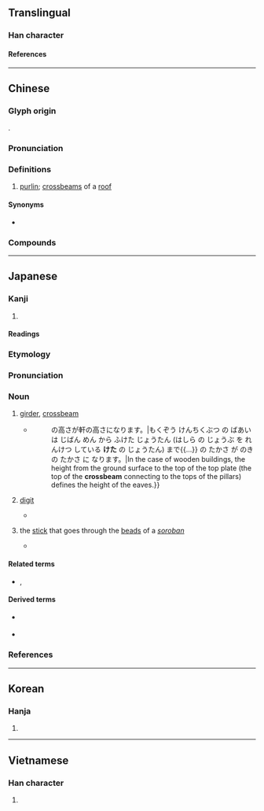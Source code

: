 {{also|航}}
{{character info}}
==Translingual==

===Han character===
{{Han char|rn=75|rad=木|as=06|sn=10|four=41921|canj=DHON|ids=⿰木行}}

====References====
{{Han ref|kx=0525.010|dkj=14754|dj=0913.060|hdz=21201.090|uh=6841}}

----

==Chinese==
{{zh-forms}}

===Glyph origin===
{{Han etym}}
{{Han compound|木|行|c1=s|c2=p|ls=psc}}.

===Pronunciation===
{{zh-pron
|m=héng,háng
|c=haang4,hang4,hong4,hong6
|md=háung
|mc=y
|oc=y
|ma=
|cat=n
}}

===Definitions===
{{zh-hanzi}}

# [[purlin]]; [[crossbeam]]s of a [[roof]]

====Synonyms====
* {{q|Min Dong}} {{zh-l|桁桁}}

===Compounds===
{{zh-der|帆桁|桁架|桁楊|桁端|長桁}}

----

==Japanese==

===Kanji===
{{ja-kanji|grade=|rs=木06}}

# {{rfdef|ja|sort=木06}}

====Readings====
{{ja-readings
|goon=ぎょう<ぎやう, ごう<がう
|kanon=こう<かう
|kun=けた-
}}

===Etymology===
{{wikipedia|lang=ja|桁 (建築)}}
{{ja-kanjitab|けた|yomi=k}}
{{rfe|ja}}

===Pronunciation===
{{ja-pron|けた|acc=0|acc_ref=DJR}}

===Noun===
{{ja-noun|けた}}

# {{lb|ja|construction|sort=けた}} [[girder]], [[crossbeam]] {{rfquote-sense|ja}}
#* {{quote-book|ja|2019|Mori Kōnin and Morimoto Minori|Sugu ni yakudatsu saishin Kenchiku Kijunhō to shidō kyōkai nisshōken no hōritsu to toraburu kaiketsuhō||72|trans-title=Useful guide to the latest Building Standards Act and laws on private driveways, property boundaries, and zoning, with trouble shooting|pageurl=https://books.google.com/books?id=LsvGDwAAQBAJ&pg=PA72}}
#*: {{ja-usex|木造建築物の場合は地盤面から敷桁上端(柱の上部を連結している'''けた'''の上端)まで{{...}}の高さが軒の高さになります。|もくぞう けんちくぶつ の ばあい は じばん めん から ふけた じょうたん (はしら の じょうぶ を れんけつ している '''けた''' の じょうたん) まで{{...}} の たかさ が のき の たかさ に なります。|In the case of wooden buildings, the height from the ground surface to the top of the top plate (the top of the '''crossbeam''' connecting to the tops of the pillars) defines the height of the eaves.}}
# {{lb|ja|arithmetic|sort=けた}} [[digit]] {{gloss|a numeral used in a positional numeral system}}
#: {{ja-usex|'''桁'''溢れ|'''けた'''あふれ|'''digit''' overflow}}
#: {{ja-usex|二%十%進法 で は 八%千 で 四 '''桁''' に 達する。|に%じっ%しんぽう で は はっ%せん で よん '''けた''' に たっする。|In the vigesimal scale, it reaches four '''digits''' at eight thousand.}}
#* {{quote-book|ja|2015|Yazawa Hisao|Deru toko dake! kihon jōhō gijutsusha||27|trans-title=Just what you need: basics of information technology|pageurl=https://books.google.com/books?id=PSLoCgAAQBAJ&pg=PA27}}
#*: {{ja-usex|16%進数は、16で'''桁'''上がりする数え方です。16%進数では、15までを1'''桁'''で表さなければならないので、A～Fを数字として使って、0、1、2、3、4、5、6、7、8、9、A、B、C、D、E、F、10、…と数えます。|16% しんすう は、 16 で '''けた''' あがり する かぞえ かた です。 16% しんすう で は、 15 まで を 1 '''けた''' で あらわさなければ ならない の で、 A～F を すうじ として つかって、 0、1、2、3、4、5、6、7、8、9、A、B、C、D、E、F、10、… と かぞえます。|Hexadecimal is a system of counting based on 16 '''digits'''. In hexadecimal, since we need to represent values up to 15 with one '''digit''' we use A to F as numerals, and count 0, 1, 2, 3, 4, 5, 6, 7, 8, 9, A, B, C, D, E, F, 10... and so on.}} 
# the [[stick]] that goes through the [[bead]]s of a ''[[soroban]]''
#* {{RQ:ja:AB|000129/files/45245_22007}}
#*: {{ja-usex|[[彼]]と[[我れ]]との[[相%違]]は、いわば[[桁違い|十露%盤の'''桁'''が違っている]]だけで、喜%助の[[ありがたがる]]二%百%[[文]]に[[相%当]]する[[貯%蓄]]だに、[[こっち]]はないのである。|^かれ と われ と の そう%い は、いわば そろ%ばん の '''けた''' が ちがっている だけ で、^き%すけ の ありがたがる に%ひゃく%-もん に そう%とう する ちょ%ちく だ に、こっち は ない の で ある。|You can say the only difference between us is a '''digit''' on the abacus. Shobei had no such thing as the 200-''mon'' worth of extra funds that was giving Kisuke so much pleasure.<ref>{{R:en:Takasebune}}</ref>}}

====Related terms====
* {{sense|girder}} {{ja-r|梁|はり|gloss=[[beam]]}}, {{ja-r|棟|むね|gloss=[[ridge]]}}

====Derived terms====
* {{sense|girder}} {{ja-r|橋%桁|はし%げた|gloss=[[bridge girder]]}}
* {{sense|digit}} {{ja-r|桁%外れ|けた%はずれ|gloss=[[incalculable]]}}

===References===
<references />

----

==Korean==

===Hanja===
{{ko-hanja|hangeul=[[항]], [[형]]|eumhun=|rv=hang, hyeong|mr=hang, hyŏng|y=hang, hyeng}}

# {{rfdef|ko|sort=木06}}

----

==Vietnamese==

===Han character===
{{vi-readings|rs=木06|reading=hành}}

# {{rfdef|vi|sort=木06}}